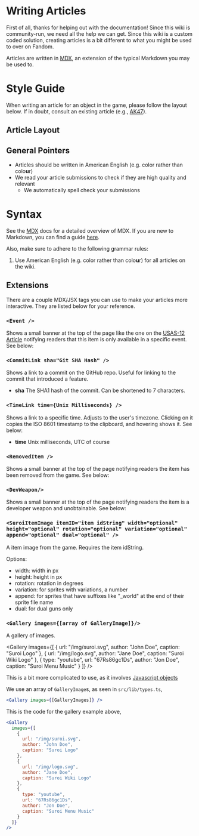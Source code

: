 
# Writing Articles

First of all, thanks for helping out with the documentation! Since this wiki is community-run, we need all the help we can get.
Since this wiki is a custom coded solution, creating articles is a bit different to what you might be used to over on Fandom.

Articles are written in [MDX](https://mdxjs.com/docs/what-is-mdx/), an extension of the typical Markdown you may be used to.

# Style Guide

When writing an article for an object in the game, please follow the layout below. If in doubt, consult an existing
article (e.g., [AK47](/weapons/guns/ak47)).

## Article Layout

## General Pointers

- Articles should be written in American English (e.g. color rather than colo**u**r)
- We read your article submissions to check if they are high quality and relevant
  - We automatically spell check your submissions

# Syntax

See the [MDX](https://mdxjs.com/docs/what-is-mdx/) docs for a detailed overview of MDX. If you are new to Markdown, you can find a
guide [here](https://www.markdownguide.org/basic-syntax/).

Also, make sure to adhere to the following grammar rules:

1. Use American English (e.g. color rather than colo**u**r) for all articles on the wiki.

## Extensions

There are a couple MDX/JSX tags you can use to make your articles more interactive. They are listed below for your reference.

### `<Event />`

Shows a small banner at the top of the page like the one on the [USAS-12 Article](/weapons/guns/usas12) notifying readers
that this item is only available in a specific event. See below:

<Event />

### `<CommitLink sha="Git SHA Hash" />`

Shows a link to a commit on the GitHub repo. Useful for linking to the commit that introduced a feature.

<CommitLink sha="1da8f75e" />

- **sha** The SHA1 hash of the commit. Can be shortened to 7 characters.

### `<TimeLink time={Unix Milliseconds} />`

Shows a link to a specific time. Adjusts to the user's timezone. Clicking on it copies the ISO 8601 timestamp to the clipboard, and hovering shows it.
See below:

<TimeLink time={1699868632020} />

- **time** Unix milliseconds, UTC of course

### `<RemovedItem />`

Shows a small banner at the top of the page notifying readers the item has been removed from the game. See below:

<Removed />

### `<DevWeapon/>`

Shows a small banner at the top of the page notifying readers the item is a developer weapon and unobtainable. See below:

<DevWeapon />

### `<SuroiItemImage itemID="item idString" width="optional" height="optional" rotation="optional" variation="optional" append="optional" dual="optional" />`

A item image from the game. Requires the item idString.

Options:

- width: width in px
- height: height in px
- rotation: rotation in degrees
- variation: for sprites with variations, a number
- append: for sprites that have suffixes like "_world" at the end of their sprite file name
- dual: for dual guns only

<SuroiItemImage itemID="deathray" />

### `<Gallery images={[array of GalleryImage]}/>`

A gallery of images.

<Gallery
  images={[
    {
      url: "/img/suroi.svg",
      author: "John Doe",
      caption: "Suroi Logo"
    },
    {
      url: "/img/logo.svg",
      author: "Jane Doe",
      caption: "Suroi Wiki Logo"
    },
    {
      type: "youtube",
      url: "67Rs86gc1Ds",
      author: "Jon Doe",
      caption: "Suroi Menu Music"
    }
  ]}
/>

This is a bit more complicated to use, as it involves [Javascript objects](https://www.w3schools.com/js/js_objects.asp)

We use an array of `GalleryImage`s, as seen in `src/lib/types.ts`,

```jsx
<Gallery images={[GalleryImages]} />
```

This is the code for the gallery example above,

```jsx
<Gallery
  images={[
    {
      url: "/img/suroi.svg",
      author: "John Doe",
      caption: "Suroi Logo"
    },
    {
      url: "/img/logo.svg",
      author: "Jane Doe",
      caption: "Suroi Wiki Logo"
    },
    {
      type: "youtube",
      url: "67Rs86gc1Ds",
      author: "Jon Doe",
      caption: "Suroi Menu Music"
    }
  ]}
/>
```

